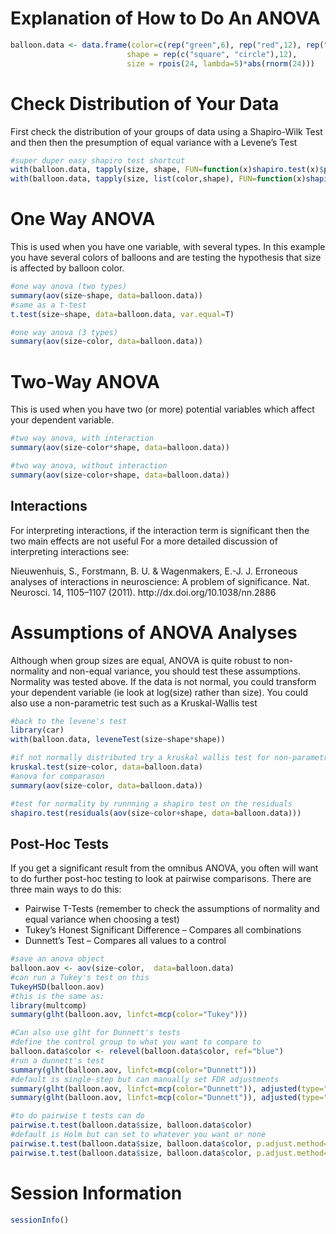 Explanation of How to Do An ANOVA
===================================

```r
balloon.data <- data.frame(color=c(rep("green",6), rep("red",12), rep("blue",6)),
                          shape = rep(c("square", "circle"),12),
                          size = rpois(24, lambda=5)*abs(rnorm(24)))
```

# Check Distribution of Your Data

First check the distribution of your groups of data using a Shapiro-Wilk Test and then then the presumption of equal variance with a Levene's Test

```r
#super duper easy shapiro test shortcut
with(balloon.data, tapply(size, shape, FUN=function(x)shapiro.test(x)$p.value))
with(balloon.data, tapply(size, list(color,shape), FUN=function(x)shapiro.test(x)$p.value))
```

# One Way ANOVA

This is used when you have one variable, with several types.  In this example you have several colors of balloons and are testing the hypothesis that size is affected by balloon color.

```r
#one way anova (two types)
summary(aov(size~shape, data=balloon.data))
#same as a t-test
t.test(size~shape, data=balloon.data, var.equal=T)

#one way anova (3 types)
summary(aov(size~color, data=balloon.data))
```

# Two-Way ANOVA

This is used when you have two (or more) potential variables which affect your dependent variable.

```r
#two way anova, with interaction
summary(aov(size~color*shape, data=balloon.data))

#two way anova, without interaction
summary(aov(size~color+shape, data=balloon.data))
```

## Interactions

For interpreting interactions, if the interaction term is significant then the two main effects are not useful  For a more detailed discussion of interpreting interactions see:

Nieuwenhuis, S., Forstmann, B. U. & Wagenmakers, E.-J. J. Erroneous analyses of interactions in neuroscience: A problem of significance. Nat. Neurosci. 14, 1105–1107 (2011). http://dx.doi.org/10.1038/nn.2886

# Assumptions of ANOVA Analyses

Although when group sizes are equal, ANOVA is quite robust to non-normality and non-equal variance, you should test these assumptions.  Normality was tested above.  If the data is not normal, you could transform your dependent variable (ie look at log(size) rather than size).  You could also use a non-parametric test such as a Kruskal-Wallis test

```r
#back to the levene's test
library(car)
with(balloon.data, leveneTest(size~shape*shape))

#if not normally distributed try a kruskal wallis test for non-parametric data
kruskal.test(size~color, data=balloon.data)
#anova for comparason
summary(aov(size~color, data=balloon.data))

#test for normality by runnning a shapiro test on the residuals
shapiro.test(residuals(aov(size~color+shape, data=balloon.data)))
```

Post-Hoc Tests
----------------

If you get a significant result from the omnibus ANOVA, you often will want to do further post-hoc testing to look at pairwise comparisons.  There are three main ways to do this:

* Pairwise T-Tests (remember to check the assumptions of normality and equal variance when choosing a test)
* Tukey's Honest Significant Difference -- Compares all combinations
* Dunnett's Test -- Compares all values to a control

```r
#save an anova object
balloon.aov <- aov(size~color,  data=balloon.data)
#can run a Tukey's test on this
TukeyHSD(balloon.aov)
#this is the same as:
library(multcomp)
summary(glht(balloon.aov, linfct=mcp(color="Tukey")))

#Can also use glht for Dunnett's tests
#define the control group to what you want to compare to
balloon.data$color <- relevel(balloon.data$color, ref="blue")
#run a dunnett's test
summary(glht(balloon.aov, linfct=mcp(color="Dunnett")))
#default is single-step but can manually set FDR adjustments
summary(glht(balloon.aov, linfct=mcp(color="Dunnett")), adjusted(type="BH"))
summary(glht(balloon.aov, linfct=mcp(color="Dunnett")), adjusted(type="bonferroni"))

#to do pairwise t tests can do
pairwise.t.test(balloon.data$size, balloon.data$color)
#default is Holm but can set to whatever you want or none
pairwise.t.test(balloon.data$size, balloon.data$color, p.adjust.method="BH")
pairwise.t.test(balloon.data$size, balloon.data$color, p.adjust.method="none")
```

# Session Information


```r
sessionInfo()
```
